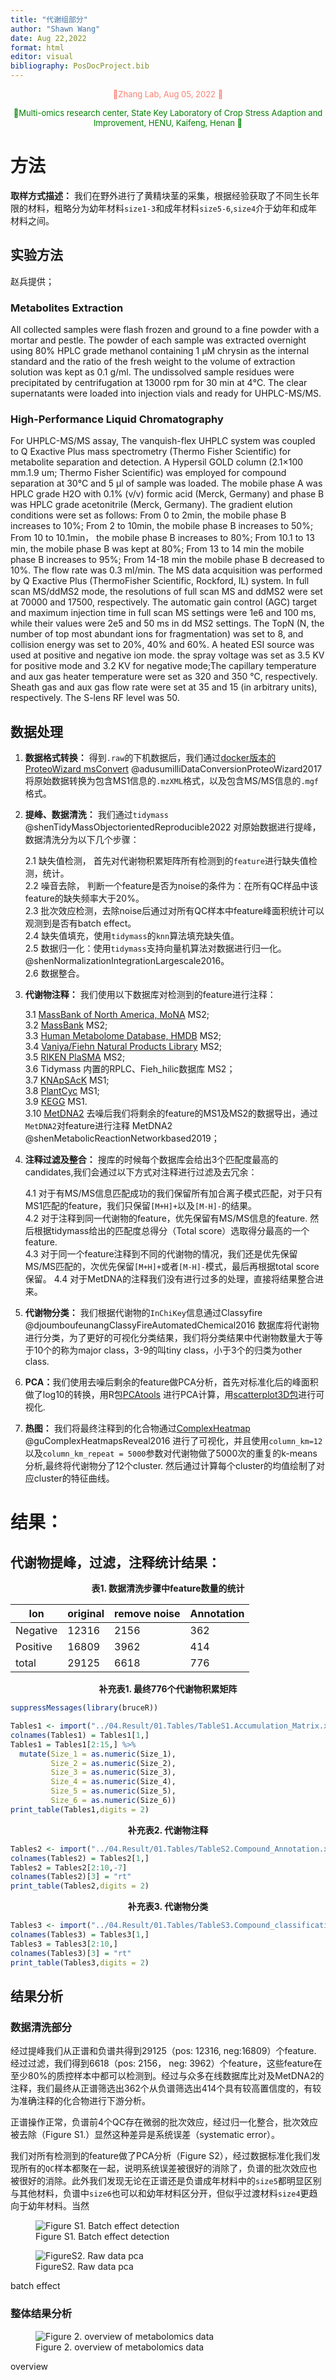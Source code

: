 ```yaml
---
title: "代谢组部分"
author: "Shawn Wang"
date: Aug 22,2022
format: html
editor: visual
bibliography: PosDocProject.bib
---
```


<center>

<font color=salmon size=2pt> 🏡Zhang Lab, Aug 05, 2022 🏡</font>

<font color=green size=2pt> 🔬Multi-omics research center, State Key Laboratory of Crop Stress Adaption and Improvement, HENU, Kaifeng, Henan 🔬</font>

</center>

# 方法

**取样方式描述：** 我们在野外进行了黄精块茎的采集，根据经验获取了不同生长年限的材料，粗略分为幼年材料`size1-3`和成年材料`size5-6`,`size4`介于幼年和成年材料之间。

## 实验方法

赵兵提供；

### Metabolites Extraction

All collected samples were flash frozen and ground to a fine powder with a mortar and pestle. The powder of each sample was extracted overnight using 80% HPLC grade methanol containing 1 μM chrysin as the internal standard and the ratio of the fresh weight to the volume of extraction solution was kept as 0.1 g/ml. The undissolved sample residues were precipitated by centrifugation at 13000 rpm for 30 min at 4℃. The clear supernatants were loaded into injection vials and ready for UHPLC-MS/MS.

### High-Performance Liquid Chromatography

For UHPLC-MS/MS assay, The vanquish-flex UHPLC system was coupled to Q Exactive Plus mass spectrometry (Thermo Fisher Scientific) for metabolite separation and detection. A Hypersil GOLD column (2.1×100 mm.1.9 um; Thermo Fisher Scientific) was employed for compound separation at 30°C and 5 μl of sample was loaded. The mobile phase A was HPLC grade H2O with 0.1% (v/v) formic acid (Merck, Germany) and phase B was HPLC grade acetonitrile (Merck, Germany). The gradient elution conditions were set as follows: From 0 to 2min, the mobile phase B increases to 10%; From 2 to 10min, the mobile phase B increases to 50%; From 10 to 10.1min， the mobile phase B increases to 80%; From 10.1 to 13 min, the mobile phase B was kept at 80%; From 13 to 14 min the mobile phase B increases to 95%; From 14-18 min the mobile phase B decreased to 10%. The flow rate was 0.3 ml/min. The MS data acquisition was performed by Q Exactive Plus (ThermoFisher Scientific, Rockford, IL) system. In full scan MS/ddMS2 mode, the resolutions of full scan MS and ddMS2 were set at 70000 and 17500, respectively. The automatic gain control (AGC) target and maximum injection time in full scan MS settings were 1e6 and 100 ms, while their values were 2e5 and 50 ms in dd MS2 settings. The TopN (N, the number of top most abundant ions for fragmentation) was set to 8, and collision energy was set to 20%, 40% and 60%. A heated ESI source was used at positive and negative ion mode. the spray voltage was set as 3.5 KV for positive mode and 3.2 KV for negative mode;The capillary temperature and aux gas heater temperature were set as 320 and 350 °C, respectively. Sheath gas and aux gas flow rate were set at 35 and 15 (in arbitrary units), respectively. The S-lens RF level was 50.

## 数据处理

1.  **数据格式转换：** 得到`.raw`的下机数据后，我们通过[docker版本的ProteoWizard msConvert](https://hub.docker.com/r/chambm/pwiz-skyline-i-agree-to-the-vendor-licenses) @adusumilliDataConversionProteoWizard2017 将原始数据转换为包含MS1信息的`.mzXML`格式，以及包含MS/MS信息的`.mgf`格式。

2.  **提峰、数据清洗：** 我们通过`tidymass` @shenTidyMassObjectorientedReproducible2022 对原始数据进行提峰，数据清洗分为以下几个步骤：

    2.1 缺失值检测， 首先对代谢物积累矩阵所有检测到的`feature`进行缺失值检测，统计。\
    2.2 噪音去除， 判断一个feature是否为noise的条件为：在所有QC样品中该feature的缺失频率大于20%。\
    2.3 批次效应检测，去除noise后通过对所有QC样本中feature峰面积统计可以观测到是否有batch effect。\
    2.4 缺失值填充，使用`tidymass`的`knn`算法填充缺失值。\
    2.5 数据归一化：使用`tidymass`支持向量机算法对数据进行归一化。 @shenNormalizationIntegrationLargescale2016。\
    2.6 数据整合。

3.  **代谢物注释：** 我们使用以下数据库对检测到的feature进行注释：

    3.1 [MassBank of North America, MoNA](https://mona.fiehnlab.ucdavis.edu/downloads) MS2;\
    3.2 [MassBank](https://massbank.eu/MassBank/) MS2;\
    3.3 [Human Metabolome Database, HMDB](https://hmdb.ca/downloads) MS2;\
    3.4 [Vaniya/Fiehn Natural Products Library](https://mona.fiehnlab.ucdavis.edu/spectra/browse?query=tags.text%3D%3D%22VF-NPL%22) MS2;\
    3.5 [RIKEN PlaSMA](https://mona.fiehnlab.ucdavis.edu/spectra/browse?query=tags.text%3D%3D%22RIKEN%20PlaSMA%22) MS2;\
    3.6 Tidymass 内置的RPLC、Fieh_hilic数据库 MS2；\
    3.7 [KNApSAcK](http://www.knapsackfamily.com/KNApSAcK/) MS1;\
    3.8 [PlantCyc](https://plantcyc.org/) MS1;\
    3.9 [KEGG](https://www.genome.jp/kegg/) MS1.\
    3.10 [MetDNA2](http://metdna.zhulab.cn/) 去噪后我们将剩余的feature的MS1及MS2的数据导出，通过`MetDNA2`对feature进行注释 MetDNA2 @shenMetabolicReactionNetworkbased2019；

4.  **注释过滤及整合：** 搜库的时候每个数据库会给出3个匹配度最高的candidates,我们会通过以下方式对注释进行过滤及去冗余：

    4.1 对于有MS/MS信息匹配成功的我们保留所有加合离子模式匹配，对于只有MS1匹配的feature，我们只保留`[M+H]+`以及`[M-H]-`的结果。\
    4.2 对于注释到同一代谢物的feature，优先保留有MS/MS信息的feature. 然后根据tidymass给出的匹配度总得分（Total score）选取得分最高的一个feature.\
    4.3 对于同一个feature注释到不同的代谢物的情况，我们还是优先保留MS/MS匹配的，次优先保留`[M+H]+`或者`[M-H]-`模式，最后再根据total score保留。 4.4 对于MetDNA的注释我们没有进行过多的处理，直接将结果整合进来。

5.  **代谢物分类：** 我们根据代谢物的`InChiKey`信息通过Classyfire @djoumboufeunangClassyFireAutomatedChemical2016 数据库将代谢物进行分类，为了更好的可视化分类结果，我们将分类结果中代谢物数量大于等于10个的称为major class，3-9的叫tiny class，小于3个的归类为other class.

6.  **PCA：**我们使用去噪后剩余的feature做PCA分析，首先对标准化后的峰面积做了log10的转换，用R包[PCAtools](http://mirrors.nju.edu.cn/bioconductor/3.15/bioc/html/PCAtools.html) 进行PCA计算，用[scatterplot3D包](https://cran.r-project.org/web/packages/scatterplot3d/index.html)进行可视化.

7.  **热图：** 我们将最终注释到的化合物通过[ComplexHeatmap](https://github.com/jokergoo/ComplexHeatmap) @guComplexHeatmapsReveal2016 进行了可视化，并且使用`column_km=12`以及`column_km_repeat = 5000`参数对代谢物做了5000次的重复的k-means分析,最终将代谢物分了12个cluster. 然后通过计算每个cluster的均值绘制了对应cluster的特征曲线。

# 结果：

## 代谢物提峰，过滤，注释统计结果：

<center>**表1. 数据清洗步骤中feature数量的统计**</center>

| Ion      | original | remove noise | Annotation |
|----------|----------|--------------|------------|
| Negative | 12316    | 2156         | 362        |
| Positive | 16809    | 3962         | 414        |
| total    | 29125    | 6618         | 776        |

<center>**补充表1. 最终776个代谢物积累矩阵**</center>

```r
suppressMessages(library(bruceR))
```

```r
Tables1 <- import("../04.Result/01.Tables/TableS1.Accumulation_Matrix.xlsx",sheet = 1)
colnames(Tables1) = Tables1[1,]
Tables1 = Tables1[2:15,] %>% 
  mutate(Size_1 = as.numeric(Size_1),
         Size_2 = as.numeric(Size_2),
         Size_3 = as.numeric(Size_3),
         Size_4 = as.numeric(Size_4),
         Size_5 = as.numeric(Size_5),
         Size_6 = as.numeric(Size_6))
print_table(Tables1,digits = 2)
```

<center>**补充表2. 代谢物注释**</center>

```r
Tables2 <- import("../04.Result/01.Tables/TableS2.Compound_Annotation.xlsx",sheet = 1)
colnames(Tables2) = Tables2[1,]
Tables2 = Tables2[2:10,-7]
colnames(Tables2)[3] = "rt"
print_table(Tables2,digits = 2)
```

<center>**补充表3. 代谢物分类**</center>

```r
Tables3 <- import("../04.Result/01.Tables/TableS3.Compound_classification.xlsx",sheet = 1)
colnames(Tables3) = Tables3[1,]
Tables3 = Tables3[2:10,]
colnames(Tables3)[3] = "rt"
print_table(Tables3,digits = 2)
```

## 结果分析

### 数据清洗部分

经过提峰我们从正谱和负谱共得到29125（pos: 12316, neg:16809）个feature. 经过过滤，我们得到6618（pos: 2156， neg: 3962）个feature，这些feature在至少80%的质控样本中都可以检测到。经过与众多在线数据库比对及MetDNA2的注释，我们最终从正谱筛选出362个从负谱筛选出414个具有较高置信度的，有较为准确注释的化合物进行下游分析。  

正谱操作正常，负谱前4个QC存在微弱的批次效应，经过归一化整合，批次效应被去除（Figure S1.）显然这种差异是系统误差（systematic error）。  

我们对所有检测到的feature做了PCA分析（Figure S2），经过数据标准化我们发现所有的`QC`样本都聚在一起，说明系统误差被很好的消除了，负谱的批次效应也被很好的消除。此外我们发现无论在正谱还是负谱成年材料中的`size5`都明显区别与其他材料，负谱中`size6`也可以和幼年材料区分开，但似乎过渡材料`size4`更趋向于幼年材料。当然

::: {#fig-batcheffect layout-nrow=2}
![Figure S1. Batch effect detection](FigS1.batch_effect_boxplot.png){#figS1-Boxplot}  

![FigureS2. Raw data pca](FigS2.raw_data_pca.png){#figS2-pca}

batch effect
:::

### 整体结果分析

::: {#fig-overview layout-ncol="1"}
![Figure 2. overview of metabolomics data](Fig2.Metabo_overview.png){#fig2-overview}

overview
:::
